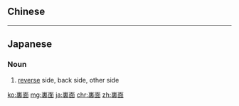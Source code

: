 {{also|里面}}
==Chinese==
{{zh-see|裡面|v}}

----

==Japanese==
{{ja-kanjitab|り|めん|yomi=o}}

===Noun===
{{ja-noun|りめん}}

# [[reverse]] side, back side, other side

[[ko:裏面]]
[[mg:裏面]]
[[ja:裏面]]
[[chr:裏面]]
[[zh:裏面]]